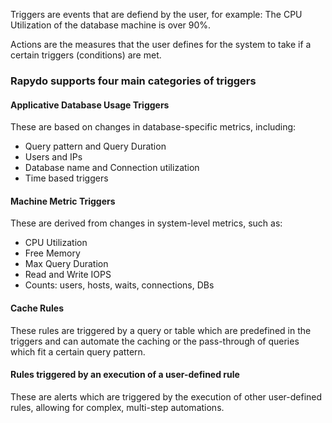 Triggers are events that are defiend by the user, for example: The CPU Utilization of the database machine is over 90%.

Actions are the measures that the user defines for the system to take if a certain triggers (conditions) are met.  

### Rapydo supports four main categories of triggers
 
#### Applicative Database Usage Triggers

These are based on changes in database-specific metrics, including:

* Query pattern and Query Duration
* Users and IPs
* Database name and Connection utilization
* Time based triggers

#### Machine Metric Triggers

These are derived from changes in system-level metrics, such as:

* CPU Utilization
* Free Memory
* Max Query Duration
* Read and Write IOPS
* Counts: users, hosts, waits, connections, DBs

#### Cache Rules 
These rules are triggered by a query or table which are predefined in the triggers and can automate the caching or the pass-through of queries which fit a certain query pattern.

#### Rules triggered by an execution of a user-defined rule 
These are alerts which are triggered by the execution of other user-defined rules, allowing for complex, multi-step automations.